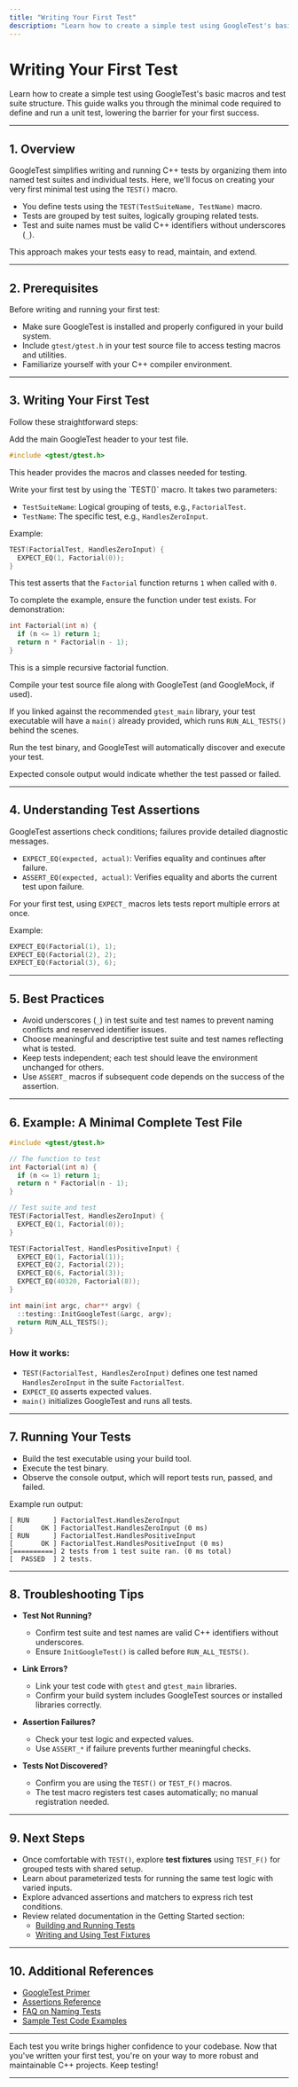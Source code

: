 ```yaml
---
title: "Writing Your First Test"
description: "Learn how to create a simple test using GoogleTest's basic macros and test suite structure. This page walks you through the minimal code required to define and run a unit test, lowering the barrier for your first success."
---
```


# Writing Your First Test

Learn how to create a simple test using GoogleTest's basic macros and test suite structure. This guide walks you through the minimal code required to define and run a unit test, lowering the barrier for your first success.

---

## 1. Overview

GoogleTest simplifies writing and running C++ tests by organizing them into named test suites and individual tests. Here, we'll focus on creating your very first minimal test using the `TEST()` macro.

- You define tests using the `TEST(TestSuiteName, TestName)` macro.
- Tests are grouped by test suites, logically grouping related tests.
- Test and suite names must be valid C++ identifiers without underscores (`_`).

This approach makes your tests easy to read, maintain, and extend.

---

## 2. Prerequisites

Before writing and running your first test:

- Make sure GoogleTest is installed and properly configured in your build system.
- Include `gtest/gtest.h` in your test source file to access testing macros and utilities.
- Familiarize yourself with your C++ compiler environment.


---

## 3. Writing Your First Test

Follow these straightforward steps:

<Steps>
<Step title="Include GoogleTest Header">
Add the main GoogleTest header to your test file.

```cpp
#include <gtest/gtest.h>
```

This header provides the macros and classes needed for testing.
</Step>

<Step title="Define a Test Using TEST Macro">
Write your first test by using the `TEST()` macro. It takes two parameters:

- `TestSuiteName`: Logical grouping of tests, e.g., `FactorialTest`.
- `TestName`: The specific test, e.g., `HandlesZeroInput`.

Example:

```cpp
TEST(FactorialTest, HandlesZeroInput) {
  EXPECT_EQ(1, Factorial(0));
}
```

This test asserts that the `Factorial` function returns `1` when called with `0`.
</Step>

<Step title="Implement the Tested Function (If Needed)">
To complete the example, ensure the function under test exists. For demonstration:

```cpp
int Factorial(int n) {
  if (n <= 1) return 1;
  return n * Factorial(n - 1);
}
```

This is a simple recursive factorial function.
</Step>

<Step title="Build and Run Your Test">
Compile your test source file along with GoogleTest (and GoogleMock, if used).

If you linked against the recommended `gtest_main` library, your test executable will have a `main()` already provided, which runs `RUN_ALL_TESTS()` behind the scenes.

Run the test binary, and GoogleTest will automatically discover and execute your test.

Expected console output would indicate whether the test passed or failed.
</Step>
</Steps>

---

## 4. Understanding Test Assertions

GoogleTest assertions check conditions; failures provide detailed diagnostic messages.

- `EXPECT_EQ(expected, actual)`: Verifies equality and continues after failure.
- `ASSERT_EQ(expected, actual)`: Verifies equality and aborts the current test upon failure.

For your first test, using `EXPECT_` macros lets tests report multiple errors at once.

Example:
```cpp
EXPECT_EQ(Factorial(1), 1);
EXPECT_EQ(Factorial(2), 2);
EXPECT_EQ(Factorial(3), 6);
```

---

## 5. Best Practices

- Avoid underscores (`_`) in test suite and test names to prevent naming conflicts and reserved identifier issues.
- Choose meaningful and descriptive test suite and test names reflecting what is tested.
- Keep tests independent; each test should leave the environment unchanged for others.
- Use `ASSERT_` macros if subsequent code depends on the success of the assertion.

---

## 6. Example: A Minimal Complete Test File

```cpp
#include <gtest/gtest.h>

// The function to test
int Factorial(int n) {
  if (n <= 1) return 1;
  return n * Factorial(n - 1);
}

// Test suite and test
TEST(FactorialTest, HandlesZeroInput) {
  EXPECT_EQ(1, Factorial(0));
}

TEST(FactorialTest, HandlesPositiveInput) {
  EXPECT_EQ(1, Factorial(1));
  EXPECT_EQ(2, Factorial(2));
  EXPECT_EQ(6, Factorial(3));
  EXPECT_EQ(40320, Factorial(8));
}

int main(int argc, char** argv) {
  ::testing::InitGoogleTest(&argc, argv);
  return RUN_ALL_TESTS();
}
```

### How it works:
- `TEST(FactorialTest, HandlesZeroInput)` defines one test named `HandlesZeroInput` in the suite `FactorialTest`.
- `EXPECT_EQ` asserts expected values.
- `main()` initializes GoogleTest and runs all tests.

---

## 7. Running Your Tests

- Build the test executable using your build tool.
- Execute the test binary.
- Observe the console output, which will report tests run, passed, and failed.

Example run output:

```
[ RUN      ] FactorialTest.HandlesZeroInput
[       OK ] FactorialTest.HandlesZeroInput (0 ms)
[ RUN      ] FactorialTest.HandlesPositiveInput
[       OK ] FactorialTest.HandlesPositiveInput (0 ms)
[==========] 2 tests from 1 test suite ran. (0 ms total)
[  PASSED  ] 2 tests.
```

---

## 8. Troubleshooting Tips

- **Test Not Running?**
  - Confirm test suite and test names are valid C++ identifiers without underscores.
  - Ensure `InitGoogleTest()` is called before `RUN_ALL_TESTS()`.
  
- **Link Errors?**
  - Link your test code with `gtest` and `gtest_main` libraries.
  - Confirm your build system includes GoogleTest sources or installed libraries correctly.
  
- **Assertion Failures?**
  - Check your test logic and expected values.
  - Use `ASSERT_*` if failure prevents further meaningful checks.

- **Tests Not Discovered?**
  - Confirm you are using the `TEST()` or `TEST_F()` macros.
  - The test macro registers test cases automatically; no manual registration needed.

---

## 9. Next Steps

- Once comfortable with `TEST()`, explore **test fixtures** using `TEST_F()` for grouped tests with shared setup.
- Learn about parameterized tests for running the same test logic with varied inputs.
- Explore advanced assertions and matchers to express rich test conditions.
- Review related documentation in the Getting Started section:
  - [Building and Running Tests](../getting-started/first-steps-validation/build-run-tests)
  - [Writing and Using Test Fixtures](../primer.md#test-fixtures-using-the-same-data-configuration-for-multiple-tests)

---

## 10. Additional References

- [GoogleTest Primer](../primer.md)
- [Assertions Reference](../reference/assertions.md)
- [FAQ on Naming Tests](../../docs/faq.md#why-should-test-suite-names-and-test-names-not-contain-underscore)
- [Sample Test Code Examples](../../googletest/samples/sample1_unittest.cc)


---

Each test you write brings higher confidence to your codebase. Now that you've written your first test, you're on your way to more robust and maintainable C++ projects. Keep testing!

---